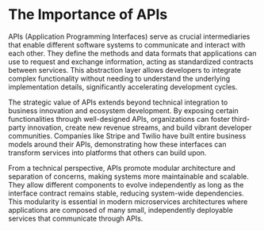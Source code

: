 # The Importance of APIs

APIs (Application Programming Interfaces) serve as crucial intermediaries that enable different software systems to communicate and interact with each other. They define the methods and data formats that applications can use to request and exchange information, acting as standardized contracts between services. This abstraction layer allows developers to integrate complex functionality without needing to understand the underlying implementation details, significantly accelerating development cycles.

The strategic value of APIs extends beyond technical integration to business innovation and ecosystem development. By exposing certain functionalities through well-designed APIs, organizations can foster third-party innovation, create new revenue streams, and build vibrant developer communities. Companies like Stripe and Twilio have built entire business models around their APIs, demonstrating how these interfaces can transform services into platforms that others can build upon.

From a technical perspective, APIs promote modular architecture and separation of concerns, making systems more maintainable and scalable. They allow different components to evolve independently as long as the interface contract remains stable, reducing system-wide dependencies. This modularity is essential in modern microservices architectures where applications are composed of many small, independently deployable services that communicate through APIs.